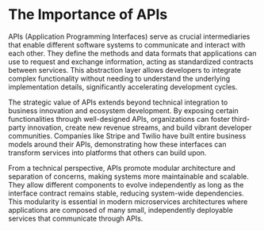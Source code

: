 # The Importance of APIs

APIs (Application Programming Interfaces) serve as crucial intermediaries that enable different software systems to communicate and interact with each other. They define the methods and data formats that applications can use to request and exchange information, acting as standardized contracts between services. This abstraction layer allows developers to integrate complex functionality without needing to understand the underlying implementation details, significantly accelerating development cycles.

The strategic value of APIs extends beyond technical integration to business innovation and ecosystem development. By exposing certain functionalities through well-designed APIs, organizations can foster third-party innovation, create new revenue streams, and build vibrant developer communities. Companies like Stripe and Twilio have built entire business models around their APIs, demonstrating how these interfaces can transform services into platforms that others can build upon.

From a technical perspective, APIs promote modular architecture and separation of concerns, making systems more maintainable and scalable. They allow different components to evolve independently as long as the interface contract remains stable, reducing system-wide dependencies. This modularity is essential in modern microservices architectures where applications are composed of many small, independently deployable services that communicate through APIs.